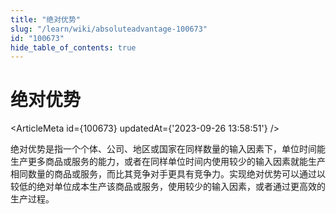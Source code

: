 ```yaml
---
title: "绝对优势"
slug: "/learn/wiki/absoluteadvantage-100673"
id: "100673"
hide_table_of_contents: true
---
```



# 绝对优势

<ArticleMeta id={100673} updatedAt={'2023-09-26 13:58:51'} />
<div className='border-solid border-b border-t-0 my-4 border-[var(--ifm-color-gray-300)]' />

绝对优势是指一个个体、公司、地区或国家在同样数量的输入因素下，单位时间能生产更多商品或服务的能力，或者在同样单位时间内使用较少的输入因素就能生产相同数量的商品或服务，而比其竞争对手更具有竞争力。实现绝对优势可以通过以较低的绝对单位成本生产该商品或服务，使用较少的输入因素，或者通过更高效的生产过程。
